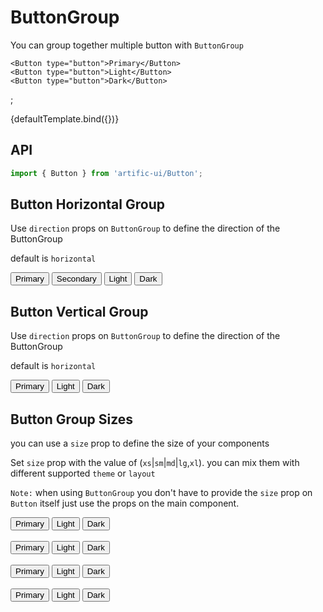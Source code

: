 
<Meta title="Components/ButtonGroup" component={ButtonGroup}/>

# ButtonGroup

You can group together multiple button with `ButtonGroup`

	<Button type="button">Primary</Button>
	<Button type="button">Light</Button>
	<Button type="button">Dark</Button>
</ButtonGroup>;

<div>
	<div name="Default">{defaultTemplate.bind({})}</div>
</div>

## API

```jsx
import { Button } from 'artific-ui/Button';
```



## Button Horizontal Group

Use `direction` props on `ButtonGroup` to define the direction of the ButtonGroup

default is `horizontal`

<div>
	<div name="Button Horizontal Group">
		<ButtonGroup>
			<Button type="button">Primary</Button>
			<Button theme="secondary" type="button">Secondary</Button>
			<Button theme="light" type="button">Light</Button>
			<Button theme="dark" type="button">Dark</Button>
		</ButtonGroup>
	</div>
</div>


## Button Vertical Group

Use `direction` props on `ButtonGroup` to define the direction of the ButtonGroup

default is `horizontal`

<div>
	<div name="Button Vertical Group">
		<ButtonGroup direction="vertical">
			<Button type="button">Primary</Button>
			<Button theme="light" type="button">Light</Button>
			<Button theme="dark" type="button">Dark</Button>
		</ButtonGroup>
	</div>
</div>

## Button Group Sizes

you can use a `size` prop to define the size of your components

Set `size` prop with the value of (`xs`|`sm`|`md`|`lg`,`xl`). you can mix them with different supported `theme` or `layout`

`Note:` when using `ButtonGroup` you don't have to provide the `size` prop on `Button` itself just use the props on the main component.

<div>
	<div name="Button Group Sizes">
		<ButtonGroup size="xs">
			<Button type="button">Primary</Button>
			<Button theme="light" type="button">Light</Button>
			<Button theme="dark" type="button">Dark</Button>
		</ButtonGroup>
		<br/>
		<br/>
		<ButtonGroup size="sm">
			<Button type="button">Primary</Button>
			<Button theme="light" type="button">Light</Button>
			<Button theme="dark" type="button">Dark</Button>
		</ButtonGroup>
		<br/>
		<br/>
		<ButtonGroup size="lg">
			<Button type="button">Primary</Button>
			<Button theme="light" type="button">Light</Button>
			<Button theme="dark" type="button">Dark</Button>
		</ButtonGroup>
		<br/>
		<br/>
		<ButtonGroup size="xl">
			<Button type="button">Primary</Button>
			<Button theme="light" type="button">Light</Button>
			<Button theme="dark" type="button">Dark</Button>
		</ButtonGroup>
	</div>
</div>

